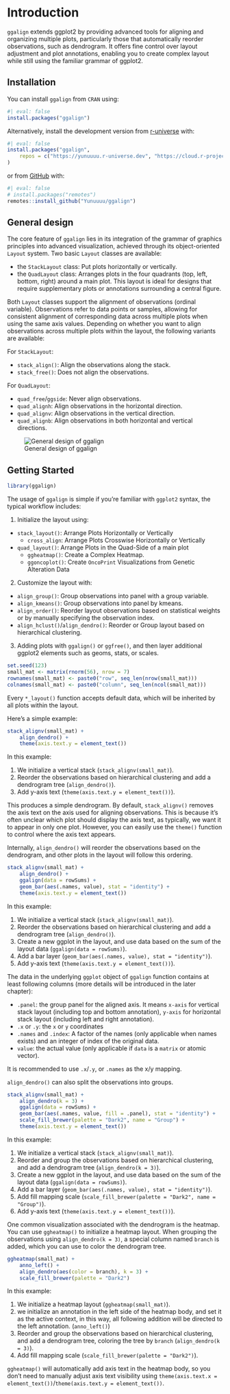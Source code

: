 # Introduction

`ggalign` extends ggplot2 by providing advanced tools for aligning and
organizing multiple plots, particularly those that automatically reorder
observations, such as dendrogram. It offers fine control over layout adjustment
and plot annotations, enabling you to create complex layout while still using
the familiar grammar of ggplot2.

## Installation

You can install `ggalign` from `CRAN` using:
```r
#| eval: false
install.packages("ggalign")
```

Alternatively, install the development version from
[r-universe](https://yunuuuu.r-universe.dev/ggalign) with:
```r
#| eval: false
install.packages("ggalign",
    repos = c("https://yunuuuu.r-universe.dev", "https://cloud.r-project.org")
)
```

or from [GitHub](https://github.com/Yunuuuu/ggalign) with:
```r
#| eval: false
# install.packages("remotes")
remotes::install_github("Yunuuuu/ggalign")
```

## General design
The core feature of `ggalign` lies in its integration of the grammar of graphics
principles into advanced visualization, achieved through its object-oriented
`Layout` system. Two basic `Layout` classes are available: 

 - the `StackLayout` class: Put plots horizontally or vertically.
 - the `QuadLayout` class: Arranges plots in the four quadrants (top, left,
 bottom, right) around a main plot. This layout is ideal for designs that
 require supplementary plots or annotations surrounding a central figure.

Both `Layout` classes support the alignment of observations (ordinal variable).
Observations refer to data points or samples, allowing for consistent alignment
of corresponding data across multiple plots when using the same axis values.
Depending on whether you want to align observations across multiple plots within
the layout, the following variants are available:

For `StackLayout`:

 - `stack_align()`: Align the observations along the stack.
 - `stack_free()`: Does not align the observations.

For `QuadLayout`: 

 - `quad_free`/`ggside`: Never align observations.
 - `quad_alignh`: Align observations in the horizontal direction.
 - `quad_alignv`: Align observations in the vertical direction.
 - `quad_alignb`: Align observations in both horizontal and vertical directions. 

![General design of ggalign](general-design.png)

## Getting Started
```r
library(ggalign)
```

The usage of `ggalign` is simple if you're familiar with `ggplot2` syntax, the
typical workflow includes: 

 1. Initialize the layout using:
   - `stack_layout()`: Arrange Plots Horizontally or Vertically
     * `cross_align`: Arrange Plots Crosswise Horizontally or Vertically
   - `quad_layout()`: Arrange Plots in the Quad-Side of a main plot
     * `ggheatmap()`: Create a Complex Heatmap.
     * `ggoncoplot()`: Create `OncoPrint` Visualizations from Genetic Alteration Data
 2. Customize the layout with:
   - `align_group()`: Group observations into panel with a group variable.
   - `align_kmeans()`: Group observations into panel by kmeans.
   - `align_order()`: Reorder layout observations based on statistical weights
   or by manually specifying the observation index.
   - `align_hclust()`/`align_dendro()`: Reorder or Group layout based on
   hierarchical clustering.
 3. Adding plots with `ggalign()` or `ggfree()`, and then layer additional
 ggplot2 elements such as geoms, stats, or scales.

```r
set.seed(123)
small_mat <- matrix(rnorm(56), nrow = 7)
rownames(small_mat) <- paste0("row", seq_len(nrow(small_mat)))
colnames(small_mat) <- paste0("column", seq_len(ncol(small_mat)))
```

Every `*_layout()` function accepts default data, which will be inherited by all
plots within the layout.

Here’s a simple example:
```r
stack_alignv(small_mat) +
    align_dendro() +
    theme(axis.text.y = element_text())
```

In this example:

  1. We initialize a vertical stack (`stack_alignv(small_mat)`).
  2. Reorder the observations based on hierarchical clustering and add a
  dendrogram tree (`align_dendro()`).
  3. Add y-axis text (`theme(axis.text.y = element_text())`).

This produces a simple dendrogram. By default, `stack_alignv()` removes the axis
text on the axis used for aligning observations. This is because it's often
unclear which plot should display the axis text, as typically, we want it to
appear in only one plot. However, you can easily use the `theme()` function to
control where the axis text appears.

Internally, `align_dendro()` will reorder the observations based on the
dendrogram, and other plots in the layout will follow this ordering.

```r
stack_alignv(small_mat) +
    align_dendro() +
    ggalign(data = rowSums) +
    geom_bar(aes(.names, value), stat = "identity") +
    theme(axis.text.y = element_text())
```

In this example:

  1. We initialize a vertical stack (`stack_alignv(small_mat)`).
  2. Reorder the observations based on hierarchical clustering and add a
  dendrogram tree (`align_dendro()`).
  3. Create a new ggplot in the layout, and use data based on the sum of the
  layout data (`ggalign(data = rowSums)`).
  4. Add a bar layer (`geom_bar(aes(.names, value), stat = "identity")`).
  5. Add y-axis text (`theme(axis.text.y = element_text())`).

The data in the underlying `ggplot` object of `ggalign` function contains at
least following columns (more details will be introduced in the later chapter):

 - `.panel`: the group panel for the aligned axis. It means `x-axis` for
 vertical stack layout (including top and bottom annotation), `y-axis` for
 horizontal stack layout (including left and right annotation).
 - `.x` or `.y`: the `x` or `y` coordinates
 - `.names` and `.index`: A factor of the names (only applicable when names
 exists) and an integer of index of the original data.
 - `value`: the actual value (only applicable if `data` is a `matrix` or
   atomic vector).

It is recommended to use `.x`/`.y`, or `.names` as the x/y mapping. 

`align_dendro()` can also split the observations into groups. 
```r
stack_alignv(small_mat) +
    align_dendro(k = 3) +
    ggalign(data = rowSums) +
    geom_bar(aes(.names, value, fill = .panel), stat = "identity") +
    scale_fill_brewer(palette = "Dark2", name = "Group") +
    theme(axis.text.y = element_text())
```

In this example:

  1. We initialize a vertical stack (`stack_alignv(small_mat)`).
  2. Reorder and group the observations based on hierarchical clustering, and
  add a dendrogram tree (`align_dendro(k = 3)`).
  3. Create a new ggplot in the layout, and use data based on the sum of the
  layout data (`ggalign(data = rowSums)`).
  4. Add a bar layer (`geom_bar(aes(.names, value), stat = "identity")`).
  5. Add fill mapping scale (`scale_fill_brewer(palette = "Dark2", name = "Group")`).
  6. Add y-axis text (`theme(axis.text.y = element_text())`).

One common visualization associated with the dendrogram is the heatmap. You can
use `ggheatmap()` to initialize a heatmap layout. When grouping the observations
using `align_dendro(k = 3)`, a special column named `branch` is added, which you
can use to color the dendrogram tree.

```r
ggheatmap(small_mat) +
    anno_left() +
    align_dendro(aes(color = branch), k = 3) +
    scale_fill_brewer(palette = "Dark2")
```

In this example:

  1. We initialize a heatmap layout (`ggheatmap(small_mat)`).
  2. we initialize an annotation in the left side of the heatmap body, and set
  it as the active context, in this way, all following addition will be directed
  to the left annotation. (`anno_left()`)
  3. Reorder and group the observations based on hierarchical clustering, and
  add a dendrogram tree, coloring the tree by `branch` (`align_dendro(k = 3)`).
  4. Add fill mapping scale (`scale_fill_brewer(palette = "Dark2")`).

`ggheatmap()` will automatically add axis text in the heatmap body, so you don’t
need to manually adjust axis text visibility using
`theme(axis.text.x = element_text())`/`theme(axis.text.y = element_text())`.
